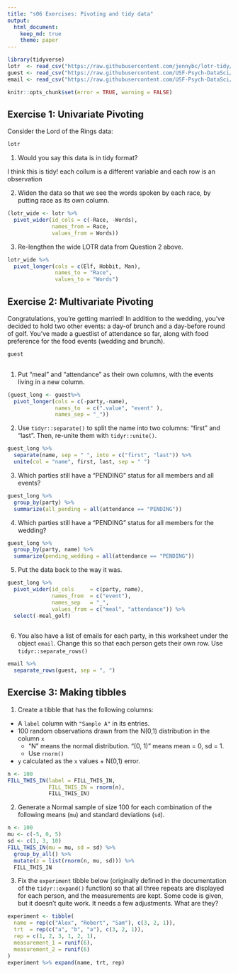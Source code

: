 ```yaml
---
title: "s06 Exercises: Pivoting and tidy data"
output: 
  html_document:
    keep_md: true
    theme: paper
---
```


```r
library(tidyverse)
lotr  <- read_csv("https://raw.githubusercontent.com/jennybc/lotr-tidy/master/data/lotr_tidy.csv")
guest <- read_csv("https://raw.githubusercontent.com/USF-Psych-DataSci/Classroom/master/data/wedding/attend.csv")
email <- read_csv("https://raw.githubusercontent.com/USF-Psych-DataSci/Classroom/master/data/wedding/emails.csv")
```

<!---The following chunk allows errors when knitting--->

```r
knitr::opts_chunk$set(error = TRUE, warning = FALSE)
```


## Exercise 1: Univariate Pivoting

Consider the Lord of the Rings data:

```r
lotr
```

1. Would you say this data is in tidy format?

I think this is tidy! each collum is a different variable and each row is an observation
   <!-- Describe why or why not in this space. -->

2. Widen the data so that we see the words spoken by each race, by putting race as its own column.

```r
(lotr_wide <- lotr %>% 
  pivot_wider(id_cols = c(-Race, -Words), 
              names_from = Race, 
              values_from = Words))
```

3. Re-lengthen the wide LOTR data from Question 2 above.

```r
lotr_wide %>% 
  pivot_longer(cols = c(Elf, Hobbit, Man),
               names_to = "Race", 
               values_to = "Words")
```


## Exercise 2: Multivariate Pivoting

Congratulations, you're getting married! In addition to the wedding, you've 
decided to hold two other events: a day-of brunch and a day-before round of 
golf. You've made a guestlist of attendance so far, along with food preference 
for the food events (wedding and brunch).

```r
guest 
  
```

1. Put "meal" and "attendance" as their own columns, with the events living in a new column.

```r
(guest_long <- guest%>% 
  pivot_longer(cols = c(-party,-name),
               names_to  = c(".value", "event" ),
               names_sep = "_"))

```

2. Use `tidyr::separate()` to split the name into two columns: "first" and 
"last". Then, re-unite them with `tidyr::unite()`.

```r
guest_long %>% 
  separate(name, sep = " ", into = c("first", "last")) %>% 
  unite(col = "name", first, last, sep = " ")
```

3. Which parties still have a "PENDING" status for all members and all events?

```r
guest_long %>% 
  group_by(party) %>% 
  summarize(all_pending = all(attendance == "PENDING"))
```

4. Which parties still have a "PENDING" status for all members for the wedding?

```r
guest_long %>% 
  group_by(party, name) %>% 
  summarize(pending_wedding = all(attendance == "PENDING"))
```


5. Put the data back to the way it was.

```r
guest_long %>% 
  pivot_wider(id_cols     = c(party, name), 
              names_from  = c("event"), 
              names_sep   = "_", 
              values_from = c("meal", "attendance")) %>% 
  select(-meal_golf)
  
```

6. You also have a list of emails for each party, in this worksheet under the 
   object `email`. Change this so that each person gets their own row. 
   Use `tidyr::separate_rows()`

```r
email %>% 
  separate_rows(guest, sep = ", ")
```


## Exercise 3: Making tibbles

1. Create a tibble that has the following columns:

- A `label` column with `"Sample A"` in its entries.
- 100 random observations drawn from the N(0,1) distribution in the column `x`
  - "N" means the normal distribution. "(0, 1)" means mean = 0, sd = 1.
  - Use `rnorm()`
- `y` calculated as the `x` values + N(0,1) error. 

```r
n <- 100
FILL_THIS_IN(label = FILL_THIS_IN,
             FILL_THIS_IN = rnorm(n),
             FILL_THIS_IN)
```


2. Generate a Normal sample of size 100 for each combination of the following 
means (`mu`) and standard deviations (`sd`).

```r
n <- 100
mu <- c(-5, 0, 5)
sd <- c(1, 3, 10)
FILL_THIS_IN(mu = mu, sd = sd) %>% 
  group_by_all() %>% 
  mutate(z = list(rnorm(n, mu, sd))) %>% 
  FILL_THIS_IN
```


3. Fix the `experiment` tibble below (originally defined in the documentation 
of the `tidyr::expand()` function) so that all three repeats are displayed for 
each person, and the measurements are kept. Some code is given, but it doesn't
quite work. It needs a few adjustments. What are they?

```r
experiment <- tibble(
  name = rep(c("Alex", "Robert", "Sam"), c(3, 2, 1)),
  trt  = rep(c("a", "b", "a"), c(3, 2, 1)),
  rep = c(1, 2, 3, 1, 2, 1),
  measurement_1 = runif(6),
  measurement_2 = runif(6)
)
experiment %>% expand(name, trt, rep)
```


